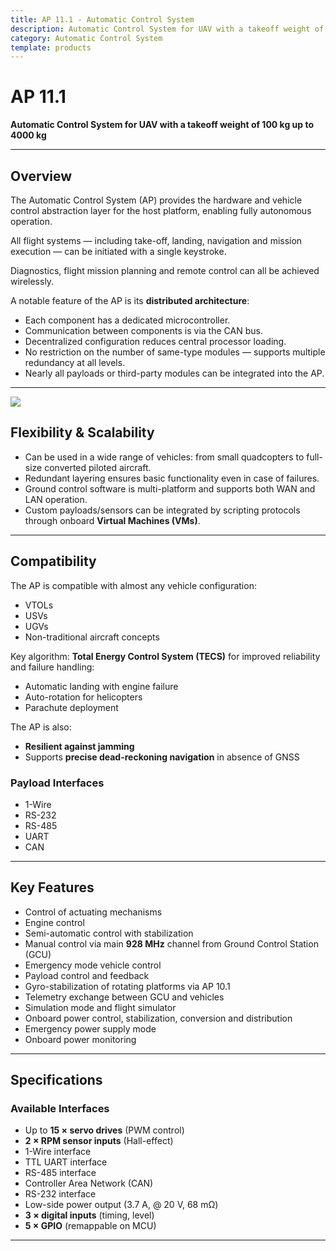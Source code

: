 ```yaml
---
title: AP 11.1 - Automatic Control System
description: Automatic Control System for UAV with a takeoff weight of 100–4000 kg
category: Automatic Control System
template: products
---
```








# AP 11.1

**Automatic Control System for UAV with a takeoff weight of 100 kg up to 4000 kg**

---

## Overview

The Automatic Control System (AP) provides the hardware and vehicle control abstraction layer for the host platform, enabling fully autonomous operation.  

All flight systems — including take-off, landing, navigation and mission execution — can be initiated with a single keystroke.  

Diagnostics, flight mission planning and remote control can all be achieved wirelessly.

A notable feature of the AP is its **distributed architecture**:

- Each component has a dedicated microcontroller.
- Communication between components is via the CAN bus.
- Decentralized configuration reduces central processor loading.
- No restriction on the number of same-type modules — supports multiple redundancy at all levels.
- Nearly all payloads or third-party modules can be integrated into the AP.

---
![](./images/ap101.jpg)
## Flexibility & Scalability

- Can be used in a wide range of vehicles: from small quadcopters to full-size converted piloted aircraft.  
- Redundant layering ensures basic functionality even in case of failures.  
- Ground control software is multi-platform and supports both WAN and LAN operation.  
- Custom payloads/sensors can be integrated by scripting protocols through onboard **Virtual Machines (VMs)**.  

---

## Compatibility

The AP is compatible with almost any vehicle configuration:

- VTOLs  
- USVs  
- UGVs  
- Non-traditional aircraft concepts  

Key algorithm: **Total Energy Control System (TECS)** for improved reliability and failure handling:  
- Automatic landing with engine failure  
- Auto-rotation for helicopters  
- Parachute deployment  

The AP is also:  
- **Resilient against jamming**  
- Supports **precise dead-reckoning navigation** in absence of GNSS  

### Payload Interfaces

- 1-Wire  
- RS-232  
- RS-485  
- UART  
- CAN  

---

## Key Features

- Control of actuating mechanisms  
- Engine control  
- Semi-automatic control with stabilization  
- Manual control via main **928 MHz** channel from Ground Control Station (GCU)  
- Emergency mode vehicle control  
- Payload control and feedback  
- Gyro-stabilization of rotating platforms via AP 10.1  
- Telemetry exchange between GCU and vehicles  
- Simulation mode and flight simulator  
- Onboard power control, stabilization, conversion and distribution  
- Emergency power supply mode  
- Onboard power monitoring  

---

## Specifications

### Available Interfaces

- Up to **15 × servo drives** (PWM control)  
- **2 × RPM sensor inputs** (Hall-effect)  
- 1-Wire interface  
- TTL UART interface  
- RS-485 interface  
- Controller Area Network (CAN)  
- RS-232 interface  
- Low-side power output (3.7 A, @ 20 V, 68 mΩ)  
- **3 × digital inputs** (timing, level)  
- **5 × GPIO** (remappable on MCU)  

---
